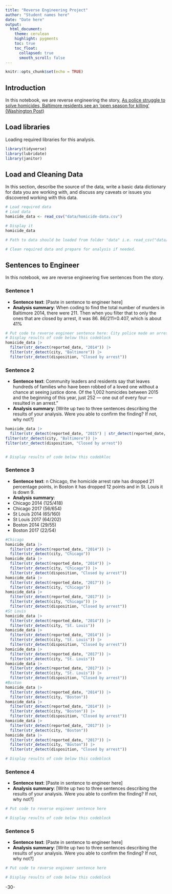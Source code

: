```yaml
---
title: "Reverse Engineering Project"
author: "Student names here"
date: "Date here"
output:
  html_document:
    theme: cerulean
    highlight: pygments
    toc: true
    toc_float:
      collapsed: true
      smooth_scroll: false
---
```


```r
knitr::opts_chunk$set(echo = TRUE)
```

## Introduction

In this notebook, we are reverse engineering the story, [As police struggle to solve homicides, Baltimore residents see an ‘open season for killing' (Washington Post)](https://www.washingtonpost.com/investigations/as-police-struggle-to-solve-homicides-baltimore-residents-see-an-open-season-for-killing/2018/12/26/7ee561e4-fb24-11e8-8c9a-860ce2a8148f_story.html)

## Load libraries

Loading required libraries for this analysis.

```r
library(tidyverse)
library(lubridate)
library(janitor)

```

## Load and Cleaning Data

In this section, describe the source of the data, write a basic data dictionary for data you are working with, and discuss any caveats or issues you discovered working with this data.

```r
# Load required data
# Load data
homicide_data <- read_csv("data/homicide-data.csv")

# Display it
homicide_data

# Path to data should be loaded from folder "data" i.e. read_csv("data/name_of_data.csv")

# Clean required data and prepare for analysis if needed. 

```

## Sentences to Engineer

In this notebook, we are reverse engineering five sentences from the story.

### Sentence 1

-   **Sentence text**: [Paste in sentence to engineer here]
-   **Analysis summary**: When coding to find the total number of murders in Baltimore 2014, there were 211. Then when you filter that to only the ones that are closed by arrest, it was 86. 86/211=0.407, which is about 41%

```r
# Put code to reverse engineer sentence here: City police made an arrest in 41 percent of homicides in 2014
# Display results of code below this codeblock
homicide_data |>
  filter(str_detect(reported_date, "2014")) |>
  filter(str_detect(city, "Baltimore")) |>
  filter(str_detect(disposition, "Closed by arrest"))
```

### Sentence 2

-   **Sentence text**: Community leaders and residents say that leaves hundreds of families who have been robbed of a loved one without a chance at seeing justice done. Of the 1,002 homicides between 2015 and the beginning of this year, just 252 — one out of every four — resulted in an arrest."
-   **Analysis summary**: [Write up two to three sentences describing the results of your analysis. Were you able to confirm the finding? If not, why not?]

```r
homicide_data |>
  filter(str_detect(reported_date, "2015") | str_detect(reported_date, "2016") | str_detect(reported_date, "2017"))|>
filter(str_detect(city, "Baltimore")) |>
filter(str_detect(disposition, "Closed by arrest"))


# Display results of code below this codebkloc

```

### Sentence 3

-   **Sentence text**: n Chicago, the homicide arrest rate has dropped 21 percentage points, in Boston it has dropped 12 points and in St. Louis it is down 9.
-   **Analysis summary**:
-   Chicago 2014 (125/418)
-   Chicago 2017 (56/654)
-   St Louis 2014 (65/160)
-   St Louis 2017 (64/202)
-   Boston 2014 (29/55)
-   Boston 2017 (22/54)

```r
#Chicago
homicide_data |>
  filter(str_detect(reported_date, "2014")) |>
  filter(str_detect(city, "Chicago")) 
homicide_data |>
  filter(str_detect(reported_date, "2014")) |>
  filter(str_detect(city, "Chicago")) |>
  filter(str_detect(disposition, "Closed by arrest"))
homicide_data |>
  filter(str_detect(reported_date, "2017")) |>
  filter(str_detect(city, "Chicago")) 
homicide_data |>
  filter(str_detect(reported_date, "2017")) |>
  filter(str_detect(city, "Chicago")) |>
  filter(str_detect(disposition, "Closed by arrest"))
#St Louis
homicide_data |>
  filter(str_detect(reported_date, "2014")) |>
  filter(str_detect(city, "St. Louis")) 
homicide_data |>
  filter(str_detect(reported_date, "2014")) |>
  filter(str_detect(city, "St. Louis")) |>
  filter(str_detect(disposition, "Closed by arrest"))
homicide_data |>
  filter(str_detect(reported_date, "2017")) |>
  filter(str_detect(city, "St. Louis")) 
homicide_data |>
  filter(str_detect(reported_date, "2017")) |>
  filter(str_detect(city, "St. Louis")) |>
  filter(str_detect(disposition, "Closed by arrest"))
#Boston
homicide_data |>
  filter(str_detect(reported_date, "2014")) |>
  filter(str_detect(city, "Boston")) 
homicide_data |>
  filter(str_detect(reported_date, "2014")) |>
  filter(str_detect(city, "Boston")) |>
  filter(str_detect(disposition, "Closed by arrest"))
homicide_data |>
  filter(str_detect(reported_date, "2017")) |>
  filter(str_detect(city, "Boston")) 
homicide_data |>
  filter(str_detect(reported_date, "2017")) |>
  filter(str_detect(city, "Boston")) |>
  filter(str_detect(disposition, "Closed by arrest"))

# Display results of code below this codeblock

```

### Sentence 4

-   **Sentence text**: [Paste in sentence to engineer here]
-   **Analysis summary**: [Write up two to three sentences describing the results of your analysis. Were you able to confirm the finding? If not, why not?]

```r
# Put code to reverse engineer sentence here

# Display results of code below this codeblock

```

### Sentence 5

-   **Sentence text**: [Paste in sentence to engineer here]
-   **Analysis summary**: [Write up two to three sentences describing the results of your analysis. Were you able to confirm the finding? If not, why not?]

```r
# Put code to reverse engineer sentence here

# Display results of code below this codeblock

```

-30-
